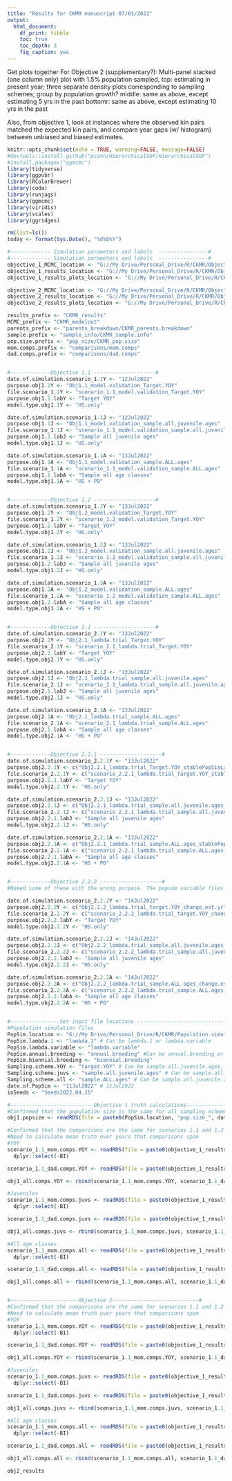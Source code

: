 ```yaml
---
title: "Results for CKMR manuscript 07/01/2022"
output: 
  html_document:
    df_print: tibble
    toc: true
    toc_depth: 3
    fig_caption: yes
---
```


Get plots together
For Objective 2 (supplementary?): Multi-panel stacked (one column only) plot with 1.5% population sampled, 
top: estimating in present year; three separate density plots corresponding to sampling schemes; group by population growth?
middle: same as above, except estimating 5 yrs in the past
bottomr: same as above, except estimating 10 yrs in the past

Also, from objective 1, look at instances where the observed kin pairs matched the expected kin pairs, and compare year gaps (w/ histogram) between unbiased and biased estimates.

```r
knitr::opts_chunk$set(echo = TRUE, warning=FALSE, message=FALSE)
#devtools::install_github("pconn/HierarchicalGOF/HierarchicalGOF")
#install.packages("ggmcmc")
library(tidyverse)
library(ggpubr)
library(RColorBrewer)
library(coda)
library(runjags)
library(ggmcmc)
library(viridis)
library(scales)
library(ggridges)

rm(list=ls())
today <- format(Sys.Date(), "%d%b%Y")

```



```r
#------------- Simulation parameters and labels  ----------------#
#------------- Simulation parameters and labels  ----------------#
objective_1_MCMC_location <- "G://My Drive/Personal_Drive/R/CKMR/Objective.1_model.validation/Model.output/"
objective_1_results_location <- "G://My Drive/Personal_Drive/R/CKMR/Objective.1_model.validation/Model.results/"
objective_1_results_plots_location <- "G://My Drive/Personal_Drive/R/CKMR/Objective.1_model.validation/Model.results/figures/"

objective_2_MCMC_location <- "G://My Drive/Personal_Drive/R/CKMR/Objective.2_population.growth/Model.output/"
objective_2_results_location <- "G://My Drive/Personal_Drive/R/CKMR/Objective.2_population.growth/Model.results/"
objective_2_results_plots_location <- "G://My Drive/Personal_Drive/R/CKMR/Objective.2_population.growth/Model.results/figures/"

results_prefix <- "CKMR_results"
MCMC_prefix <- "CKMR_modelout"
parents_prefix <- "parents_breakdown/CKMR_parents.breakdown"
sample.prefix <- "sample_info/CKMR_sample.info"
pop.size.prefix <- "pop_size/CKMR_pop.size"
mom.comps.prefix <- "comparisons/mom.comps"
dad.comps.prefix <- "comparisons/dad.comps"


#-------------Objective 1.1 --------------------#
date.of.simulation.scenario_1.1Y <- "12Jul2022"
purpose.obj1.1Y <- "Obj1.1_model.validation_Target.YOY"
file.scenario_1.1Y <- "scenario_1.1_model.validation_Target.YOY"
purpose.obj1.1.labY <- "Target YOY"
model.type.obj1.1Y <- "HS.only"

date.of.simulation.scenario_1.1J <- "12Jul2022"
purpose.obj1.1J <- "Obj1.1_model.validation_sample.all.juvenile.ages"
file.scenario_1.1J <- "scenario_1.1_model.validation_sample.all.juvenile.ages"
purpose.obj1.1.labJ <- "Sample all juvenile ages"
model.type.obj1.1J <- "HS.only"

date.of.simulation.scenario_1.1A <- "13Jul2022"
purpose.obj1.1A <- "Obj1.1_model.validation_sample.ALL.ages"
file.scenario_1.1A <- "scenario_1.1_model.validation_sample.ALL.ages"
purpose.obj1.1.labA <- "Sample all age classes"
model.type.obj1.1A <- "HS + PO"


#-------------Objective 1.2 --------------------#
date.of.simulation.scenario_1.2Y <- "13Jul2022"
purpose.obj1.2Y <- "Obj1.2_model.validation_Target.YOY"
file.scenario_1.2Y <- "scenario_1.2_model.validation_Target.YOY"
purpose.obj1.2.labY <- "Target YOY"
model.type.obj1.2Y <- "HS.only"

date.of.simulation.scenario_1.2J <- "13Jul2022"
purpose.obj1.2J <- "Obj1.2_model.validation_sample.all.juvenile.ages"
file.scenario_1.2J <- "scenario_1.2_model.validation_sample.all.juvenile.ages"
purpose.obj1.2.labJ <- "Sample all juvenile ages"
model.type.obj1.2J <- "HS.only"

date.of.simulation.scenario_1.2A <- "13Jul2022"
purpose.obj1.2A <- "Obj1.2_model.validation_sample.ALL.ages"
file.scenario_1.2A <- "scenario_1.2_model.validation_sample.ALL.ages"
purpose.obj1.2.labA <- "Sample all age classes"
model.type.obj1.2A <- "HS + PO"


#-------------Objective 2.1 --------------------#
date.of.simulation.scenario_2.1Y <- "13Jul2022"
purpose.obj2.1Y <- "Obj2.1_lambda.trial_Target.YOY"
file.scenario_2.1Y <- "scenario_2.1_lambda.trial_Target.YOY"
purpose.obj2.1.labY <- "Target YOY"
model.type.obj2.1Y <- "HS.only"

date.of.simulation.scenario_2.1J <- "13Jul2022"
purpose.obj2.1J <- "Obj2.1_lambda.trial_sample.all.juvenile.ages"
file.scenario_2.1J <- "scenario_2.1_lambda.trial_sample.all.juvenile.ages"
purpose.obj2.1.labJ <- "Sample all juvenile ages"
model.type.obj2.1J <- "HS.only"

date.of.simulation.scenario_2.1A <- "13Jul2022"
purpose.obj2.1A <- "Obj2.1_lambda.trial_sample.ALL.ages"
file.scenario_2.1A <- "scenario_2.1_lambda.trial_sample.ALL.ages"
purpose.obj2.1.labA <- "Sample all age classes"
model.type.obj2.1A <- "HS + PO"


#-------------Objective 2.2.1 --------------------#
date.of.simulation.scenario_2.2.1Y <- "13Jul2022"
purpose.obj2.2.1Y <- c("Obj2.2.1_lambda.trial_Target.YOY_stablePopSimLambda","Obj2.2.1_lambda.trial_Target.YOY_variablePopSimLambda")
file.scenario_2.2.1Y <- c("scenario_2.2.1_lambda.trial_Target.YOY_stablePopSimLambda","scenario_2.2.1_lambda.trial_Target.YOY_variablePopSimLambda")
purpose.obj2.2.1.labY <- "Target YOY"
model.type.obj2.2.1Y <- "HS.only"

date.of.simulation.scenario_2.2.1J <- "13Jul2022"
purpose.obj2.2.1J <- c("Obj2.2.1_lambda.trial_sample.all.juvenile.ages_stablePopSimLambda", "Obj2.2.1_lambda.trial_sample.all.juvenile.ages_variablePopSimLambda")
file.scenario_2.2.1J <- c("scenario_2.2.1_lambda.trial_sample.all.juvenile.ages_stablePopSimLambda", "scenario_2.2.1_lambda.trial_sample.all.juvenile.ages_variablePopSimLambda")
purpose.obj2.2.1.labJ <- "Sample all juvenile ages"
model.type.obj2.2.1J <- "HS.only"

date.of.simulation.scenario_2.2.1A <- "13Jul2022"
purpose.obj2.2.1A <- c("Obj2.2.1_lambda.trial_sample.ALL.ages_stablePopSimLambda", "Obj2.2.1_lambda.trial_sample.ALL.ages_variablePopSimLambda")
file.scenario_2.2.1A <- c("scenario_2.2.1_lambda.trial_sample.ALL.ages_stablePopSimLambda", "scenario_2.2.1_lambda.trial_sample.ALL.ages_variablePopSimLambda")
purpose.obj2.2.1.labA <- "Sample all age classes"
model.type.obj2.2.1A <- "HS + PO"


#-------------Objective 2.2.2 --------------------#
#Named some of these with the wrong purpose. The popsim variable files did not include "variablePopSim" in the purpose, but the stable popsim simulations did include "stablePopSim". Also, the Target.YOY files were not capitalized.

date.of.simulation.scenario_2.2.2Y <- "14Jul2022"
purpose.obj2.2.2Y <- c("Obj2.2.2_lambda.trial_target.YOY_change.est.yr", "Obj2.2.2_lambda.trial_target.YOY_stablePopSimLambda_change.est.yr")
file.scenario_2.2.2Y <- c("scenario_2.2.2_lambda.trial_target.YOY_change.est.yr", "scenario_2.2.2_lambda.trial_target.YOY_stablePopSimLambda_change.est.yr")
purpose.obj2.2.2.labY <- "Target YOY"
model.type.obj2.2.2Y <- "HS.only"

date.of.simulation.scenario_2.2.2J <- "14Jul2022"
purpose.obj2.2.2J <- c("Obj2.2.2_lambda.trial_sample.all.juvenile.ages_change.est.yr", "Obj2.2.2_lambda.trial_sample.all.juvenile.ages_stablePopSimLambda_change.est.yr")
file.scenario_2.2.2J <- c("scenario_2.2.2_lambda.trial_sample.all.juvenile.ages_change.est.yr", "scenario_2.2.2_lambda.trial_sample.all.juvenile.ages_stablePopSimLambda_change.est.yr")
purpose.obj2.2.2.labJ <- "Sample all juvenile ages"
model.type.obj2.2.2J <- "HS.only"

date.of.simulation.scenario_2.2.2A <- "14Jul2022"
purpose.obj2.2.2A <- c("Obj2.2.2_lambda.trial_sample.ALL.ages_change.est.yr", "Obj2.2.2_lambda.trial_sample.ALL.ages_stablePopSimLambda_change.est.yr")
file.scenario_2.2.2A <- c("scenario_2.2.2_lambda.trial_sample.ALL.ages_change.est.yr", "scenario_2.2.2_lambda.trial_sample.ALL.ages_stablePopSimLambda_change.est.yr")
purpose.obj2.2.2.labA <- "Sample all age classes"
model.type.obj2.2.2A <- "HS + PO"


#----------------Set input file locations ------------------------------
#Population simulation files
PopSim.location <- "G://My Drive/Personal_Drive/R/CKMR/Population.simulations/"
PopSim.lambda.1 <- "lambda.1" # Can be lambda.1 or lambda.variable
PopSim.lambda.variable <- "lambda.variable"
PopSim.annual.breeding <- "annual.breeding" #Can be annual.breeding or biennial.breeding
PopSim.biennial.breeding <- "biennial.breeding"
Sampling.scheme.YOY <- "target.YOY" # Can be sample.all.juvenile.ages, target.YOY, or sample.ALL.ages
Sampling.scheme.juvs <- "sample.all.juvenile.ages" # Can be sample.all.juvenile.ages, target.YOY, or sample.ALL.ages
Sampling.scheme.all <- "sample.ALL.ages" # Can be sample.all.juvenile.ages, target.YOY, or sample.ALL.ages
date.of.PopSim <- "11Jul2022" # 11Jul2022
inSeeds <- "Seeds2022.04.15"

#---------------------------Objective 1 truth calculations----------------------#
#Confirmed that the population size is the same for all sampling schemes
obj1.popsize <- readRDS(file = paste0(PopSim.location, "pop.size_", date.of.PopSim, "_", inSeeds, "_", PopSim.lambda.1, "_", PopSim.annual.breeding, "_", Sampling.scheme.YOY))

#Confirmed that the comparisons are the same for scenarios 1.1 and 1.2
#Need to calculate mean truth over years that comparisons span
#YOY
scenario_1.1_mom.comps.YOY <- readRDS(file = paste0(objective_1_results_location, mom.comps.prefix, "_", date.of.simulation.scenario_1.1Y, "_", inSeeds, "_", file.scenario_1.1Y)) %>% 
  dplyr::select(-BI)

scenario_1.1_dad.comps.YOY <- readRDS(file = paste0(objective_1_results_location, dad.comps.prefix, "_", date.of.simulation.scenario_1.1Y, "_", inSeeds, "_", file.scenario_1.1Y))

obj1_all.comps.YOY <- rbind(scenario_1.1_mom.comps.YOY, scenario_1.1_dad.comps.YOY)

#Juveniles
scenario_1.1_mom.comps.juvs <- readRDS(file = paste0(objective_1_results_location, mom.comps.prefix, "_", date.of.simulation.scenario_1.1J, "_", inSeeds, "_", file.scenario_1.1J)) %>% 
  dplyr::select(-BI)

scenario_1.1_dad.comps.juvs <- readRDS(file = paste0(objective_1_results_location, dad.comps.prefix, "_", date.of.simulation.scenario_1.1J, "_", inSeeds, "_", file.scenario_1.1J))

obj1_all.comps.juvs <- rbind(scenario_1.1_mom.comps.juvs, scenario_1.1_dad.comps.juvs)

#All age classes
scenario_1.1_mom.comps.all <- readRDS(file = paste0(objective_1_results_location, mom.comps.prefix, "_", date.of.simulation.scenario_1.1A, "_", inSeeds, "_", file.scenario_1.1A)) %>% 
  dplyr::select(-BI)

scenario_1.1_dad.comps.all <- readRDS(file = paste0(objective_1_results_location, dad.comps.prefix, "_", date.of.simulation.scenario_1.1A, "_", inSeeds, "_", file.scenario_1.1A))

obj1_all.comps.all <- rbind(scenario_1.1_mom.comps.all, scenario_1.1_dad.comps.all)


#----------------------Objective 2----------------------------#
#Confirmed that the comparisons are the same for scenarios 1.1 and 1.2
#Need to calculate mean truth over years that comparisons span
#YOY
scenario_1.1_mom.comps.YOY <- readRDS(file = paste0(objective_1_results_location, mom.comps.prefix, "_", date.of.simulation.scenario_1.1Y, "_", inSeeds, "_", file.scenario_1.1Y)) %>% 
  dplyr::select(-BI)

scenario_1.1_dad.comps.YOY <- readRDS(file = paste0(objective_1_results_location, dad.comps.prefix, "_", date.of.simulation.scenario_1.1Y, "_", inSeeds, "_", file.scenario_1.1Y))

obj1_all.comps.YOY <- rbind(scenario_1.1_mom.comps.YOY, scenario_1.1_dad.comps.YOY)

#Juveniles
scenario_1.1_mom.comps.juvs <- readRDS(file = paste0(objective_1_results_location, mom.comps.prefix, "_", date.of.simulation.scenario_1.1J, "_", inSeeds, "_", file.scenario_1.1J)) %>% 
  dplyr::select(-BI)

scenario_1.1_dad.comps.juvs <- readRDS(file = paste0(objective_1_results_location, dad.comps.prefix, "_", date.of.simulation.scenario_1.1J, "_", inSeeds, "_", file.scenario_1.1J))

obj1_all.comps.juvs <- rbind(scenario_1.1_mom.comps.juvs, scenario_1.1_dad.comps.juvs)

#All age classes
scenario_1.1_mom.comps.all <- readRDS(file = paste0(objective_1_results_location, mom.comps.prefix, "_", date.of.simulation.scenario_1.1A, "_", inSeeds, "_", file.scenario_1.1A)) %>% 
  dplyr::select(-BI)

scenario_1.1_dad.comps.all <- readRDS(file = paste0(objective_1_results_location, dad.comps.prefix, "_", date.of.simulation.scenario_1.1A, "_", inSeeds, "_", file.scenario_1.1A))

obj1_all.comps.all <- rbind(scenario_1.1_mom.comps.all, scenario_1.1_dad.comps.all)

```

```r
obj2_results


```